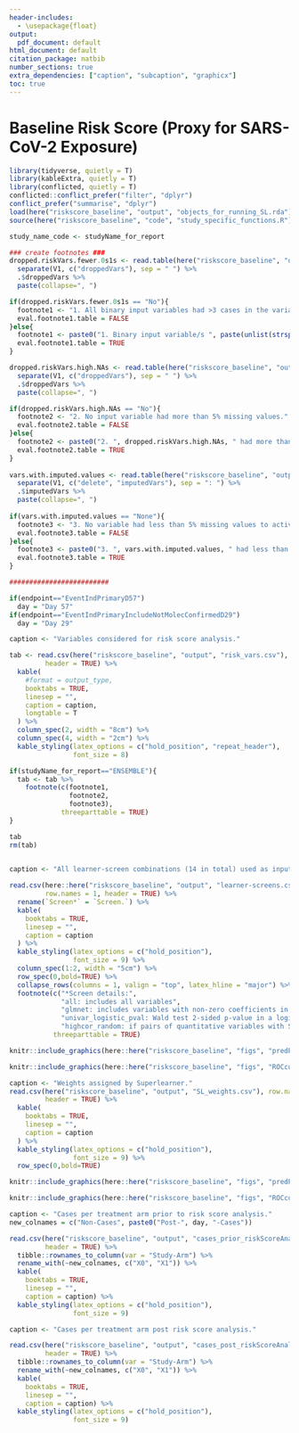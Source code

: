 ```yaml
---
header-includes:
  - \usepackage{float}
output:
  pdf_document: default
html_document: default
citation_package: natbib
number_sections: true
extra_dependencies: ["caption", "subcaption", "graphicx"]
toc: true
---
```


# Baseline Risk Score (Proxy for SARS-CoV-2 Exposure) {#baseline-riskscore}

```r
library(tidyverse, quietly = T)
library(kableExtra, quietly = T)
library(conflicted, quietly = T)
conflicted::conflict_prefer("filter", "dplyr")
conflict_prefer("summarise", "dplyr")
load(here("riskscore_baseline", "output", "objects_for_running_SL.rda"))
source(here("riskscore_baseline", "code", "study_specific_functions.R"))

study_name_code <- studyName_for_report

### create footnotes ###
dropped.riskVars.fewer.0s1s <- read.table(here("riskscore_baseline", "output", "drop_riskVars_with_fewer_0s_or_1s.csv")) %>%
  separate(V1, c("droppedVars"), sep = " ") %>%
  .$droppedVars %>%
  paste(collapse=", ") 

if(dropped.riskVars.fewer.0s1s == "No"){
  footnote1 <- "1. All binary input variables had >3 cases in the variable = 1 or 0 subgroup."
  eval.footnote1.table = FALSE
}else{
  footnote1 <- paste0("1. Binary input variable/s ", paste(unlist(strsplit(dropped.riskVars.fewer.0s1s, ",")), collapse = ", "), " had <= 3 cases in the variable = 1 or 0 subgroup and dropped from analysis.")
  eval.footnote1.table = TRUE
}

dropped.riskVars.high.NAs <- read.table(here("riskscore_baseline", "output", "drop_riskVars_with_high_total_missing_values.csv")) %>%
  separate(V1, c("droppedVars"), sep = " ") %>%
  .$droppedVars %>%
  paste(collapse=", ") 

if(dropped.riskVars.high.NAs == "No"){
  footnote2 <- "2. No input variable had more than 5% missing values."
  eval.footnote2.table = FALSE
}else{
  footnote2 <- paste0("2. ", dropped.riskVars.high.NAs, " had more than 5% missing values and dropped from analysis.")
  eval.footnote2.table = TRUE
}
  
vars.with.imputed.values <- read.table(here("riskscore_baseline", "output", "impute_missing_values.csv")) %>%
  separate(V1, c("delete", "imputedVars"), sep = ": ") %>%
  .$imputedVars %>%
  paste(collapse=", ") 
  
if(vars.with.imputed.values == "None"){
  footnote3 <- "3. No variable had less than 5% missing values to activate imputation."
  eval.footnote3.table = FALSE
}else{
  footnote3 <- paste0("3. ", vars.with.imputed.values, " had less than 5% missing values. The missing values were imputed using the mice package in R.")
  eval.footnote3.table = TRUE
}

#########################

if(endpoint=="EventIndPrimaryD57")
  day = "Day 57"
if(endpoint=="EventIndPrimaryIncludeNotMolecConfirmedD29")
  day = "Day 29"

caption <- "Variables considered for risk score analysis."

tab <- read.csv(here("riskscore_baseline", "output", "risk_vars.csv"), row.names = 1,
         header = TRUE) %>%
  kable(
    #format = output_type,
    booktabs = TRUE,
    linesep = "",
    caption = caption,
    longtable = T
  ) %>%
  column_spec(2, width = "8cm") %>%
  column_spec(4, width = "2cm") %>%
  kable_styling(latex_options = c("hold_position", "repeat_header"),
                font_size = 8)

if(studyName_for_report=="ENSEMBLE"){
  tab <- tab %>% 
    footnote(c(footnote1,
               footnote2,
               footnote3),
             threeparttable = TRUE)
}

tab
rm(tab)
  
```



<!-- \clearpage -->

<!-- ```{r footnote1-table, warning=FALSE, echo=FALSE, eval = eval.footnote1.table} -->
<!-- caption <- "Binary input variable/s having <= 3 cases in the variable = 1 or 0 subgroup and dropped from analysis (sorted by number of cases in Variable = 1 subgroup)." -->

<!-- tab1 <- inputFile %>% -->
<!--   filter(Riskscorecohortflag == 1 & Trt == 0) %>% -->
<!--   select(Ptid, Trt, all_of(endpoint), all_of(all_risk_vars)) %>% -->
<!--   drop_na(Ptid, Trt, all_of(endpoint)) -->

<!-- tab2 <- tab1 %>% -->
<!--   select(all_of(all_risk_vars)) %>% -->
<!--   map(~ sum(is.na(.))) %>% -->
<!--   as.data.frame() %>% -->
<!--   t() %>% -->
<!--   as.data.frame() %>% -->
<!--   tibble::rownames_to_column(var = "Variable Name") %>% -->
<!--   get_defs_comments_riskVars()  -->

<!-- tab3 <- inputFile %>% -->
<!--   filter(Riskscorecohortflag == 1 & Trt == 0) %>% -->
<!--   drop_na(Ptid, Trt, all_of(endpoint)) %>% -->
<!--   #select(c(Ptid, strsplit(dropped.riskVars.fewer.0s1s, ", ")[[1]], all_of(endpoint))) %>% -->
<!--   select(c(Ptid, all_of(all_risk_vars), all_of(endpoint))) %>% -->
<!--   select(-c("Age", "BMI")) %>% # keep only binary variables -->
<!--   mutate(EventIndPrimaryIncludeNotMolecConfirmedD29 = ifelse(EventIndPrimaryIncludeNotMolecConfirmedD29 == 0, "Non-Case", "Case")) %>% -->
<!--   pivot_longer(!c(Ptid, all_of(endpoint)), names_to = "Variable Name", values_to = "value")  -->

<!-- tab4 <- tab3 %>% -->
<!--   group_by(`Variable Name`, value) %>% -->
<!--   count() %>% -->
<!--   pivot_wider(names_from = "value", values_from = "n") %>% -->
<!--   rename(`Variable = 0 subgroup` = `0`, -->
<!--          `Variable = 1 subgroup` = `1`)  -->

<!-- tab5 <- tab3 %>% -->
<!--   group_by(`Variable Name`, value, EventIndPrimaryIncludeNotMolecConfirmedD29) %>% -->
<!--   count() %>% -->
<!--   pivot_wider(names_from = "value", values_from = "n") %>% -->
<!--   filter(EventIndPrimaryIncludeNotMolecConfirmedD29 == "Case") %>% -->
<!--   mutate(`1` = ifelse(is.na(`1`), 0, `1`)) %>% -->
<!--   rename(`Cases in variable = 0 subgroup` = `0`, -->
<!--          `Cases in variable = 1 subgroup` = `1`) %>% -->
<!--   ungroup() -->

<!-- tab6 <- tab4 %>% left_join(tab5 %>% select(-EventIndPrimaryIncludeNotMolecConfirmedD29), by = "Variable Name") %>% -->
<!--   mutate(`Variable = 0 subgroup N (cases)` = paste0(`Variable = 0 subgroup`, " (", `Cases in variable = 0 subgroup`, ")"), -->
<!--          `Variable = 1 subgroup N (cases)` = paste0(`Variable = 1 subgroup`, " (", `Cases in variable = 1 subgroup`, ")")) %>% -->
<!--   left_join(tab2 %>% select(`Variable Name`, Definition), by = "Variable Name") %>% -->
<!--   arrange(desc(`Cases in variable = 1 subgroup`)) %>% -->
<!--   filter(`Cases in variable = 0 subgroup` <= 3 | `Cases in variable = 1 subgroup` <= 3) %>% -->
<!--   select(`Variable Name`, Definition, `Variable = 0 subgroup N (cases)`, `Variable = 1 subgroup N (cases)`) -->

<!-- tab6 %>%  -->
<!--   select(`Variable Name`, Definition, everything()) %>% -->
<!--   kable(escape = F, -->
<!--     booktabs = TRUE, -->
<!--     linesep = "", -->
<!--     caption = caption, -->
<!--     col.names = linebreak(c("Variable\nName", "Definition", "Variable = 0 subgroup \n N (cases)", "Variable = 1 subgroup \n N (cases)"), align = "c") -->
<!--   ) %>% -->
<!--   kable_styling(latex_options = c("hold_position"), -->
<!--                 font_size = 8) %>% -->
<!--   column_spec(1:2, width = "5cm") %>% -->
<!--   column_spec(3:4, width = "3cm") %>% -->
<!--   row_spec(0,bold=TRUE) %>% -->
<!--   collapse_rows(columns = 1, valign = "top", latex_hline = "major")  -->

<!-- rm(tab1, tab2, tab3, tab4, tab5, tab6) -->

<!-- ``` -->




<!-- ```{r footnote2-table, warning=FALSE, echo=FALSE, eval = eval.footnote2.table} -->
<!-- caption <- "Input variable/s dropped from analysis for having more than 5% missing values." -->

<!-- dat <- inputFile %>% -->
<!--   filter(Riskscorecohortflag == 1 & Trt == 0) %>% -->
<!--   select(all_of(all_risk_vars))  -->

<!-- inputFile %>% -->
<!--   filter(Riskscorecohortflag == 1 & Trt == 0) %>% -->
<!--   map(~ sum(is.na(.))) %>% -->
<!--   as.data.frame() %>% -->
<!--   t() %>% -->
<!--   as.data.frame() %>% -->
<!--   tibble::rownames_to_column(var = "Variable Name") %>% -->
<!--   mutate(V1 = paste0(V1, "/", nrow(dat), " (", format(round((V1 / nrow(dat)) * 100, 1), nsmall = 1), "%)")) %>% -->
<!--   get_defs_comments_riskVars() %>% -->
<!--   filter(`Variable Name` %in% strsplit(dropped.riskVars.high.NAs, ", ")[[1]]) %>% -->
<!--   rename(`Total missing values` = V1) %>% -->
<!--   select(`Variable Name`, Definition, `Total missing values`, Comments) %>% -->
<!--   kable( -->
<!--     booktabs = TRUE, -->
<!--     linesep = "", -->
<!--     caption = caption -->
<!--   ) %>% -->
<!--   kable_styling(latex_options = c("hold_position"), -->
<!--                 font_size = 8) %>% -->
<!--   column_spec(1:2, width = "5cm") %>% -->
<!--   row_spec(0,bold=TRUE) %>% -->
<!--   collapse_rows(columns = 1, valign = "top", latex_hline = "major") -->

<!-- rm(dat) -->

<!-- ``` -->




<!-- ```{r footnote3-table, warning=FALSE, echo=FALSE, eval = eval.footnote3.table} -->
<!-- caption <- "Input variable/s having less than 5\\% missing values. The missing values were imputed using the mice package in R." -->

<!-- dat <- inputFile %>% -->
<!--   filter(Riskscorecohortflag == 1 & Trt == 0) %>% -->
<!--   select(all_of(all_risk_vars))  -->

<!-- inputFile %>% -->
<!--   filter(Riskscorecohortflag == 1 & Trt == 0) %>% -->
<!--   map(~ sum(is.na(.))) %>% -->
<!--   as.data.frame() %>% -->
<!--   t() %>% -->
<!--   as.data.frame() %>% -->
<!--   tibble::rownames_to_column(var = "Variable Name") %>% -->
<!--   mutate(V1 = paste0(V1, "/", nrow(dat), " (", format(round((V1 / nrow(dat)) * 100, 1), nsmall = 1), "%)")) %>% -->
<!--   get_defs_comments_riskVars() %>% -->
<!--   filter(`Variable Name` %in% strsplit(vars.with.imputed.values, ", ")[[1]]) %>% -->
<!--   rename(`Total missing values` = V1) %>% -->
<!--   select(`Variable Name`, Definition, `Total missing values`, Comments) %>% -->
<!--   mutate(Comments = "NA") %>% -->
<!--   kable( -->
<!--     booktabs = TRUE, -->
<!--     linesep = "", -->
<!--     caption = caption -->
<!--   ) %>% -->
<!--   kable_styling(latex_options = c("hold_position"), -->
<!--                 font_size = 8) %>% -->
<!--   column_spec(1:2, width = "5cm") %>% -->
<!--   row_spec(0,bold=TRUE) %>% -->
<!--   collapse_rows(columns = 1, valign = "top", latex_hline = "major") -->

<!-- rm(dat) -->

<!-- ``` -->

\clearpage

```r
caption <- "All learner-screen combinations (14 in total) used as input to the Superlearner."

read.csv(here::here("riskscore_baseline", "output", "learner-screens.csv"),
         row.names = 1, header = TRUE) %>%
  rename(`Screen*` = `Screen.`) %>%
  kable(
    booktabs = TRUE,
    linesep = "",
    caption = caption
  ) %>%
  kable_styling(latex_options = c("hold_position"),
                font_size = 9) %>%
  column_spec(1:2, width = "5cm") %>%
  row_spec(0,bold=TRUE) %>%
  collapse_rows(columns = 1, valign = "top", latex_hline = "major") %>%
  footnote(c("*Screen details:",
             "all: includes all variables",
             "glmnet: includes variables with non-zero coefficients in the standard implementation of SL.glmnet that optimizes the lasso tuning parameter via cross-validation",
             "univar_logistic_pval: Wald test 2-sided p-value in a logistic regression model < 0.10",
             "highcor_random: if pairs of quantitative variables with Spearman rank correlation > 0.90, select one of the variables at random"),
           threeparttable = TRUE)

```

\begin{landscape}
\clearpage



```r
knitr::include_graphics(here::here("riskscore_baseline", "figs", "risk_placebo_cvaucs.png"))
```

\end{landscape}


```r
knitr::include_graphics(here::here("riskscore_baseline", "figs", "predProb_riskscore_plac.png"))
```

\clearpage


```r
knitr::include_graphics(here::here("riskscore_baseline", "figs", "ROCcurve_riskscore_plac.png"))
```

\clearpage

```r
caption <- "Weights assigned by Superlearner."
read.csv(here("riskscore_baseline", "output", "SL_weights.csv"), row.names = 1,
         header = TRUE) %>%
  kable(
    booktabs = TRUE,
    linesep = "",
    caption = caption
  ) %>%
  kable_styling(latex_options = c("hold_position"),
                font_size = 9) %>%
  row_spec(0,bold=TRUE)
```

\begin{landscape}
\clearpage

```r
caption <- "Learners assigned weight > 0.0 by Superlearner sorted by weight. Predictors within each learner are sorted by variable importance which is the absolute value in Coefficient (in case of learners like SL.glm, SL.gam, SL.glm.interaction), or Gain (in case of SL.xgboost) or Importance (in case of SL.ranger.imp)."

read.csv(here("riskscore_baseline", "output", "SL_all_models_with_predictors.csv"),
         row.names = 1, header = TRUE) %>%
  mutate(Gain = if("Gain" %in% colnames(.)) as.numeric(Gain) else NULL,
        Importance = if("Importance" %in% colnames(.)) as.numeric(Importance) else NULL,
        Coefficient = if("Coefficient" %in% colnames(.)) as.numeric(Coefficient) else NULL) %>%
  arrange( if("Weight" %in% colnames(.)) desc(Weight) else NULL,
           if("Gain" %in% colnames(.)) desc(abs(Gain)) else NULL,
           if("Importance" %in% colnames(.)) desc(abs(Importance)) else NULL,
           if("Coefficient" %in% colnames(.)) desc(abs(Coefficient)) else NULL) %>%
  filter(Weight > 0.0) %>%
  mutate(across(.cols = everything(), ~gsub(" ", "", ., fixed = TRUE))) %>%
  mutate(across(.cols = everything(), ~na_if(., "NA"))) %>%
  select_if(~sum(!is.na(.)) > 0) %>%
  kable(
    longtable = T,
    booktabs = TRUE,
    linesep = "",
    caption = caption
  ) %>%
  kable_styling(latex_options = c("hold_position", "repeat_header"),
                font_size = 5) %>%
  row_spec(0,bold=TRUE)

```
\end{landscape}


```r
knitr::include_graphics(here::here("riskscore_baseline", "figs", "predProb_riskscore_vacc_onlySL.png"))
```

\clearpage


```r
knitr::include_graphics(here::here("riskscore_baseline", "figs", "ROCcurve_riskscore_vacc_onlySL.png"))
```

\clearpage

```r
caption <- "Cases per treatment arm prior to risk score analysis."
new_colnames = c("Non-Cases", paste0("Post-", day, "-Cases"))

read.csv(here("riskscore_baseline", "output", "cases_prior_riskScoreAnalysis.csv"), row.names = 1,
         header = TRUE) %>%
  tibble::rownames_to_column(var = "Study-Arm") %>%
  rename_with(~new_colnames, c("X0", "X1")) %>%
  kable(
    booktabs = TRUE,
    linesep = "",
    caption = caption) %>%
  kable_styling(latex_options = c("hold_position"),
                font_size = 9)

```


```r
caption <- "Cases per treatment arm post risk score analysis."

read.csv(here("riskscore_baseline", "output", "cases_post_riskScoreAnalysis.csv"), row.names = 1,
         header = TRUE) %>%
  tibble::rownames_to_column(var = "Study-Arm") %>%
  rename_with(~new_colnames, c("X0", "X1")) %>%
  kable(
    booktabs = TRUE,
    linesep = "",
    caption = caption) %>%
  kable_styling(latex_options = c("hold_position"),
                font_size = 9)

```
